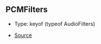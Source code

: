 ## PCMFilters

- Type: keyof (typeof AudioFilters)

- [Source](https://github.com/Androz2091/discord-player/blob/e2a9cfc/packages/equalizer/src/audio/AudioFilter.ts#L12)
